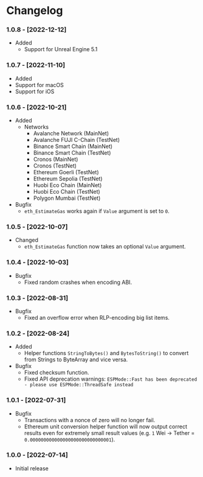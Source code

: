 
# Changelog

### 1.0.8 - [2022-12-12]
- Added
    - Support for Unreal Engine 5.1

### 1.0.7 - [2022-11-10]
- Added
- Support for macOS
- Support for iOS

### 1.0.6 - [2022-10-21]
- Added
    - Networks
        - Avalanche Network (MainNet)
        - Avalanche FUJI C-Chain (TestNet)
        - Binance Smart Chain (MainNet)
        - Binance Smart Chain (TestNet)
        - Cronos (MainNet)
        - Cronos (TestNet)
        - Ethereum Goerli (TestNet)
        - Ethereum Sepolia (TestNet)
        - Huobi Eco Chain (MainNet)
        - Huobi Eco Chain (TestNet)
        - Polygon Mumbai (TestNet)
- Bugfix
    - `eth_EstimateGas` works again if `Value` argument is set to `0`.

### 1.0.5 - [2022-10-07]
- Changed
    - `eth_EstimateGas` function now takes an optional `Value` argument.

### 1.0.4 - [2022-10-03]
- Bugfix
    - Fixed random crashes when encoding ABI.

### 1.0.3 - [2022-08-31]
- Bugfix
    - Fixed an overflow error when RLP-encoding big list items.

### 1.0.2 - [2022-08-24]
- Added
    - Helper functions `StringToBytes()` and `BytesToString()` to convert from Strings to ByteArray and vice versa.
- Bugfix
    - Fixed checksum function.
    - Fixed API deprecation warnings: `ESPMode::Fast has been deprecated - please use ESPMode::ThreadSafe instead`

### 1.0.1 - [2022-07-31]
- Bugfix
    - Transactions with a nonce of zero will no longer fail.
    - Ethereum unit conversion helper function will now output correct results even for extremely small result values (e.g. `1` Wei → Tether = `0.000000000000000000000000000001`).

### 1.0.0 - [2022-07-14]
- Initial release
